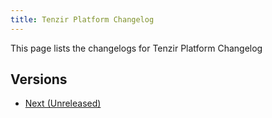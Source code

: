 ```yaml
---
title: Tenzir Platform Changelog
---
```


This page lists the changelogs for Tenzir Platform Changelog

## Versions

* [Next (Unreleased)](next)
